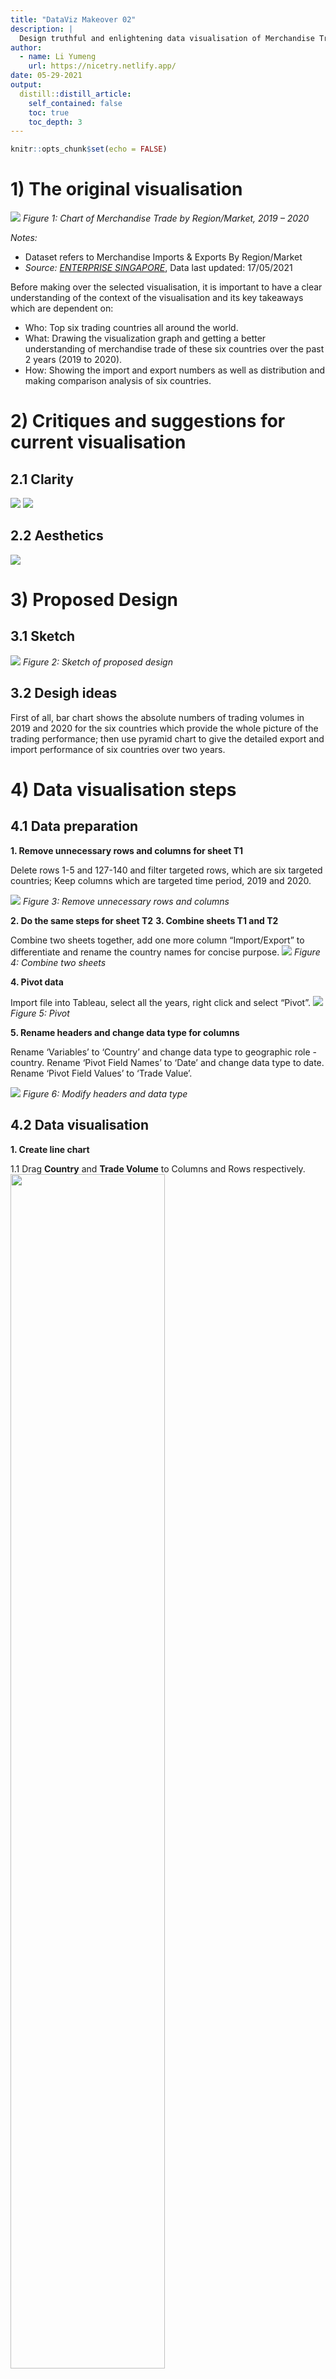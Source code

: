 ```yaml
---
title: "DataViz Makeover 02"
description: |
  Design truthful and enlightening data visualisation of Merchandise Trade for Top 6 countries by year 2019 and 2020.
author:
  - name: Li Yumeng
    url: https://nicetry.netlify.app/
date: 05-29-2021
output:
  distill::distill_article:
    self_contained: false
    toc: true
    toc_depth: 3
---
```



```r
knitr::opts_chunk$set(echo = FALSE)
```

    
# 1)	The original visualisation
![](image/Picture1.png)
*Figure 1: Chart of Merchandise Trade by Region/Market, 2019 – 2020*


*Notes:*

* Dataset refers to Merchandise Imports & Exports By Region/Market
* _Source: [ENTERPRISE SINGAPORE](https://www.singstat.gov.sg/find-data/search-by-theme/trade-and-investment/merchandise-trade)_, Data last updated: 17/05/2021

Before making over the selected visualisation, it is important to have a clear understanding of the context of the visualisation and its key takeaways which are dependent on:
 
* Who: Top six trading countries all around the world. 
* What: Drawing the visualization graph and getting a better understanding of merchandise trade of these six countries over the past 2 years (2019 to 2020).
* How: Showing the import and export numbers as well as distribution and making comparison analysis of six countries.


# 2)	Critiques and suggestions for current visualisation
## 2.1 Clarity
![](image/table1.JPG)
![](image/table2.JPG)

## 2.2 Aesthetics

![](image/table3.JPG)

# 3)	 Proposed Design

## 3.1 Sketch
![](image/Sketch_update.png)
*Figure 2: Sketch of proposed design*

## 3.2 Desigh ideas

First of all, bar chart shows the absolute numbers of trading volumes in 2019 and 2020 for the six countries which provide the whole picture of the trading performance; then use pyramid chart to give the detailed export and import performance of six countries over two years. 

# 4) Data visualisation steps
## 4.1 Data preparation
**1. Remove unnecessary rows and columns for sheet T1**

Delete  rows 1-5 and 127-140 and filter targeted rows, which are six targeted countries; Keep columns which are targeted time period, 2019 and 2020.

![](image/4.1.1.jpg)
*Figure 3: Remove unnecessary rows and columns*

**2. Do the same steps for sheet T2**
**3. Combine sheets T1 and T2** 

Combine two sheets together, add one more column “Import/Export” to differentiate and rename the country names for concise purpose.
![](image/4.1.3.jpg)
*Figure 4: Combine two sheets*

**4. Pivot data**

Import file into Tableau, select all the years, right click and select “Pivot”.
![](image/4.1.4.jpg)
*Figure 5: Pivot*

**5. Rename headers and change data type for columns**

Rename ‘Variables’ to ‘Country’ and change data type to geographic role - country. Rename ‘Pivot Field Names’ to ‘Date’ and change data type to date. Rename ‘Pivot Field Values’ to ‘Trade Value’.

![](image/4.1.5.png)
*Figure 6: Modify headers and data type*

## 4.2 Data visualisation
**1. Create line chart**

1.1 Drag **Country** and **Trade Volume** to Columns and Rows respectively.
![](image/(1).png){width=70%}

*Figure 7: Create line chart*

1.2 Sort by Trade Volume and Update view from ‘Standard’ to ‘Entire View’.

1.3 Add reference line for Trade Volume

Apply average trade volume for six countries and custom label for the reference line, formatting the line at the same time.

![](image/(3).png){width=60%}
*Figure 8: Add reference line*

1.4 Format reference line

Change the font color to red and use currency format for numbers.
![](image/(4).png){width=50%}
*Figure 9: Format for reference line*

1.5 Drag **Trade Volume** to Label, and format labels with bigger size and bold font, also in custom currency format without decimals.
![](image/(5).png){width=50%}
*Figure 10: Add label*

1.6 Hide field labels ‘Country’ for columns

1.7 Drag <Date> to color and choose color blue for year 2019 and color orange for year 2020

1.8 Rename the chart title as ‘Trade Volumn of Top 6 Countries by Year 2019 & 2020’

**2. Create line chart**

2.1 Analysis - Create calculated field for ‘Import’
![](image/Analysis.png){width=50%}
*Figure 11: Create calculated field*

2.2 Same step for creating field ‘Export’

2.3 Drag **Country** and **Import**, **Export** to Rows and Columns, respectively.

![](image/same_step.png){width=50%}
*Figure 12: Choose variables*

2.4 Edit Axis for <Import>, reversed the scale

![](image/axis.png){width=50%}
*Figure 13: Edit axis*


2.5 Sort for Import in descending order

2.6 Convert to percentage : 
* Right click [SUM(Import)] > Quick Table Calculation > Percent of Total.
* Right click [SUM(Export)] > Quick Table Calculation > Percent of Total.

2.7 Drag **Date** to color for SUM(Import) and SUM(Export) respectively, and choose color blue for year 2019 and color orange for year 2020

2.8	Drag **Import** to label, bigger the font size, change to white color and bold as well; format the numbers to percentage without decimals.


![](image/import.png){width=70%}

*Figure 14: Change label format*

2.9 Update view from ‘Standard’ to ‘Fit Width’.

2.10 Rename the chart title as  ‘Proportion of Trade Volume by Year 2019 & 2020’

**3. Create dashboard**

3.1 Add sheets
Add sheet “Trade Volume” on the top and sheet “Trade Proportion” to the bottom. Retain one year band legend, place it at the right corner.

3.2 Add title
Click the checkbox “Show dashboard title” and add title : “The Trade Volume and Proportion of Import/Export by Year 2019 and 2020” with font size 20 and put in center.

3.3 Add source
Using Objects > Text > drag to bottom left and add :
“Source: Department of Statistics, Singapore (https://www.singstat.gov.sg/))


# 5) Final visualisation
## 5.1 Snapshot of dashboard
![](image/Dashboard 1.jpg)
*Figure 15: Dashboard Full visualisation available at [Tableau Public](https://public.tableau.com/app/profile/lemon5793/viz/Top6tradingcountries/Dashboard1)*

## 5.2 Main observations
1. In year 2019 and 2020. Mainland China has the highest trade volume among the top six trading countries, followed by Malaysia. The figure of the US also beyond average benchmark. Other countries, i.e. Taiwan, Hong Kong and Japan are below benchmark regarding to the total trading volume over two years.
2. Looking into year 2019 and 2020 separately, Mainland China still remain the top  1 place for total trading volume. The rank remain stable for other countries as well.
3. The rank of import volume for six countries is similar to the rank of total trading volume, except for Japan, which figure exceeded Hong Kong. 
4. There are some changes of rank for six countries with regard to export volume, Mainland China still remain the top 1, which followed by Hong Kong, Malaysia, United States, Japan and Taiwan.
5. Mainland China had the undisputed strength towards overall trading performance, while Hong Kong had the smallest figure for import volume but surprisingly performed good at export performance.
6. The proportion of export and import is similar for all 6 countries from 2019 to 2020. Mainland China, Japan and Hong Kong remain exactly the same. The percentage of export for Malaysia increased 2%; the US’s import dropped 3% and export dropped 2%; the import proportion of Taiwan increased 1%.